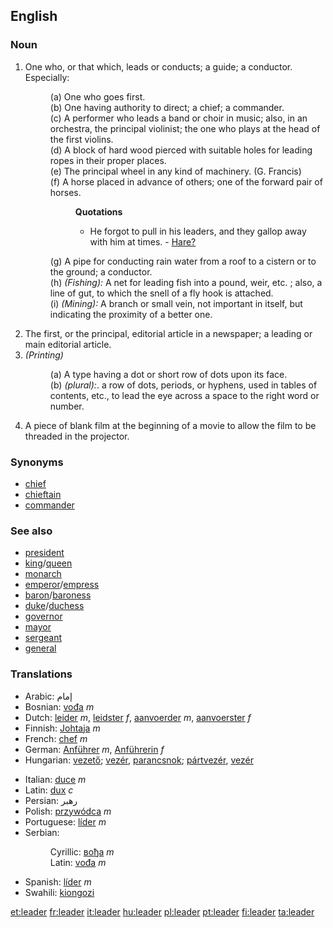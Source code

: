 ==English==

{{webster}}

===Noun===
{{en-noun-reg}}

#One who, or that which, leads or conducts; a guide; a conductor. Especially: 
#:(a) One who goes first. 
#:(b) One having authority to direct; a chief; a commander. 
#:(c) {{music}} A performer who leads a band or choir in music; also, in an orchestra, the principal violinist; the one who plays at the head of the first violins. 
#:(d) {{nautical}} A block of hard wood pierced with suitable holes for leading ropes in their proper places. 
#:(e) {{engineering}} {{obsolete}} The principal wheel in any kind of machinery. (G. Francis)
#:(f) A horse placed in advance of others; one of the forward pair of horses.
#::'''Quotations'''
#::* He forgot to pull in his leaders, and they gallop away with him at times. - [[Hare?]]
#:(g) A pipe for conducting rain water from a roof to a cistern or to the ground; a conductor. 
#:(h) ''(Fishing):'' A net for leading fish into a pound, weir, etc. ; also, a line of gut, to which the snell of a fly hook is attached. 
#:(i) ''(Mining):'' A branch or small vein, not important in itself, but indicating the proximity of a better one.
#The first, or the principal, editorial article in a newspaper; a leading or main editorial article.
#''(Printing)'' 
#:(a) A type having a dot or short row of dots upon its face. 
#:(b) ''(plural):''. a row of dots, periods, or hyphens, used in tables of contents, etc., to lead the eye across a space to the right word or number. 
#{{film}} A piece of blank film at the beginning of a movie to allow the film to be threaded in the projector.
{{rfc}}

===Synonyms===
*[[chief]]
*[[chieftain]]
*[[commander]]

===See also===
<!--Common Leader titles-->
*[[president]]
*[[king]]/[[queen]]
*[[monarch]]
*[[emperor]]/[[empress]]
*[[baron]]/[[baroness]]
*[[duke]]/[[duchess]]
*[[governor]]
*[[mayor]]
*[[sergeant]]
*[[general]]

===Translations===
{{top}}
*Arabic: إمام
*Bosnian: [[vođa]] ''m''
*Dutch: [[leider]] ''m'', [[leidster]] ''f'', [[aanvoerder]] ''m'', [[aanvoerster]] ''f''
*Finnish: [[Johtaja]] ''m''
*French: [[chef]] ''m''
*German: [[Anführer]] ''m'', [[Anführerin]] ''f''
*Hungarian: [[vezető]]; [[vezér]], [[parancsnok]]; [[pártvezér]], [[vezér]]
{{mid}}
*Italian: [[duce]] ''m''
*Latin: [[dux]] ''c''
*Persian: رهبر
*Polish: [[przywódca]] ''m''
*Portuguese: [[líder]] ''m''
*Serbian:
*:Cyrillic: [[вођа]] ''m''
*:Latin: [[vođa]] ''m''
*Spanish: [[líder]] ''m''
*Swahili: [[kiongozi]]
{{bottom}}

[[et:leader]]
[[fr:leader]]
[[it:leader]]
[[hu:leader]]
[[pl:leader]]
[[pt:leader]]
[[fi:leader]]
[[ta:leader]]